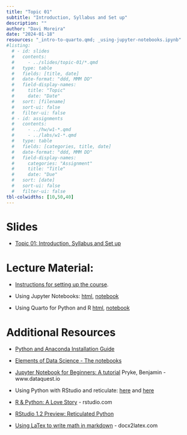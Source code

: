 ```yaml
---
title: "Topic 01"
subtitle: "Introduction, Syllabus and Set up"
description: ""
author: "Davi Moreira"
date: "2024-01-18"
resources: "_intro-to-quarto.qmd; _using-jupyter-notebooks.ipynb"
#listing:
  # - id: slides
  #   contents:
  #     - ../slides/topic-01/*.qmd
  #   type: table
  #   fields: [title, date]
  #   date-format: "ddd, MMM DD"
  #   field-display-names:
  #     title: "Topic"
  #     date: "Date"
  #   sort: [filename]
  #   sort-ui: false
  #   filter-ui: false
  # - id: assignments
  #   contents:
  #     - ../hw/w1-*.qmd
  #     - ../labs/w1-*.qmd
  #   type: table
  #   fields: [categories, title, date]
  #   date-format: "ddd, MMM DD"
  #   field-display-names:
  #     categories: "Assignment"
  #     title: "Title"
  #     date: "Due"
  #   sort: [date]
  #   sort-ui: false
  #   filter-ui: false
tbl-colwidths: [10,50,40]
---
```


# Slides

-   [Topic 01: Introduction, Syllabus and Set up](/slides/slides-topic-01.html)

# Lecture Material:

-   [Instructions for setting up the course](/lecture_material/material-topic-01/course_infrastructure.html).

-   Using Jupyter Notebooks: [html](/lecture_material/material-topic-01/using-jupyter-notebooks.html), [notebook](https://minhaskamal.github.io/DownGit/#/home?url=https://github.com/davi-moreira/2024S_dsc_emory_qtm_350/blob/main/lecture_material/material-topic-01/_using-jupyter-notebooks.ipynb) 

<!--- to generate the link: https://minhaskamal.github.io/DownGit/#/home --->

<!---<a href="/lecture_material/material-topic-01/_using-jupyter-notebooks.ipynb" download> notebook </a>--->

-   Using Quarto for Python and R [html](/lecture_material/material-topic-01/intro-to-quarto.html), [notebook](https://minhaskamal.github.io/DownGit/#/home?url=https://github.com/davi-moreira/2024S_dsc_emory_qtm_350/blob/main/lecture_material/material-topic-01/_intro-to-quarto.qmd) 

<!---<a href="/lecture_material/material-topic-01/_intro-to-quarto.qmd" download> notebook </a>--->

# Additional Resources

- [Python and Anaconda Installation Guide](/lecture_material/material-topic-01/py_install_guide_en.html)

- [Elements of Data Science - The notebooks](https://allendowney.github.io/ElementsOfDataScience/README.html#the-notebooks)

-   [Jupyter Notebook for Beginners: A tutorial](https://www.dataquest.io/blog/jupyter-notebook-tutorial/) Pryke, Benjamin - www.dataquest.io

-   Using Python with RStudio and reticulate: [here](https://docs.rstudio.com/tutorials/user/using-python-with-rstudio-and-reticulate/) and [here](https://support.posit.co/hc/en-us/articles/360023654474-Installing-and-Configuring-Python-with-RStudio)

-   [R & Python: A Love Story](https://rstudio.com/solutions/r-and-python/) - rstudio.com

-   [RStudio 1.2 Preview: Reticulated Python](https://blog.rstudio.com/2018/10/09/rstudio-1-2-preview-reticulated-python/)

-   [Using LaTex to write math in markdown](https://docx2latex.com/tutorials/Mathematical-equations-LaTeX.html) - docx2latex.com
